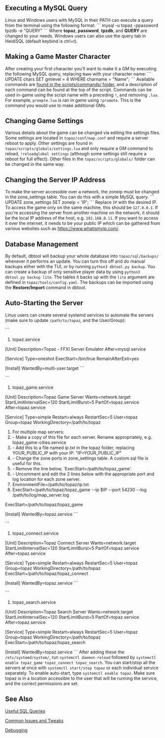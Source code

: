 == Executing a MySQL Query ==
Linux and Windows users with MySQL in their PATH can execute a query from the terminal using the following format:
```
mysql -u topaz -ppassword tpzdb -e "QUERY"
```
Where <b>topaz</b>, <b>password</b>, <b>tpzdb</b>, and <b>QUERY</b> are changed to your needs. Windows users can also use the query tab in HeidiSQL (default keybind is ctrl+t).

== Making a Game Master Character ==
After creating your first character you'll want to make it a GM by executing the following MySQL query, replacing <code>Name</code> with your character name:
```
UPDATE chars SET gmlevel = 4 WHERE charname = "Name";
```
Available commands are [https://github.com/topaz-next/topaz/tree/release/scripts/commands found in the scripts/commands/ folder], and a description of each command can be found at the top of the script. Commands can be used in-game using the script name with a preceding <code>!</code>, and removing <code>.lua</code>. For example, <code>prompte.lua</code> is ran in game using <code>!promote</code>. This is the command you would use to make additional GMs.

== Changing Game Settings ==
Various details about the game can be changed via editing the settings files. Some settings are located in <code>topaz/conf/map.conf</code> and require a server reboot to apply. Other settings are found in <code>topaz/scripts/globals/settings.lua</code> and only require a GM command to reload, <code>!reloadglobal settings</code> (although some settings still require a reboot for full effect). Other files in the <code>topaz/scripts/globals/</code> folder can be changed in the same way.

== Changing the Server IP Address ==
To make the server accessible over a network, the zoneip must be changed in the zone_settings table. You can do this with a simple MySQL query.
```
UPDATE zone_settings SET zoneip = 'IP';
```
Replace <code>IP</code> with the desired IP. To access the game only on the same machine, this should be <code>127.0.0.1</code>. If you're accessing the server from another machine on the network, it should be the local IP address of the host, e.g. <code>192.168.0.11</code>. If you want to access it over the internet, it needs to be your public IP which can be gathered from various websites such as https://www.whatismyip.com/.

== Database Management ==
By default, dbtool will backup your whole database into <code>topaz/sql/backups/</code> whenever it performs an update. You can turn this off and do manual backups either with the TUI, or by running <code>python3 dbtool.py backup</code>. You can create a backup of only sensitive player data by using <code>python3 dbtool.py backup lite</code>. The tables it backs up with the <code>lite</code> argument are defined in <code>topaz/tools/config.yaml</code>. The backups can be imported using the <b>Restore/Import</b> command in dbtool.

== Auto-Starting the Server ==
Linux users can create several systemd services to automate the servers (make sure to update <code>/path/to/topaz</code>, and the User/Group):

```
#topaz.service

[Unit]
Description=Topaz - FFXI Server Emulator
After=mysql.service

[Service]
Type=oneshot
ExecStart=/bin/true
RemainAfterExit=yes

[Install]
WantedBy=multi-user.target
```

```
#topaz_game.service

[Unit]
Description=Topaz Game Server
Wants=network.target
StartLimitIntervalSec=120
StartLimitBurst=5
PartOf=topaz.service
After=topaz.service

[Service]
Type=simple
Restart=always
RestartSec=5
User=topaz
Group=topaz
WorkingDirectory=/path/to/topaz
# For multiple map servers:
# - Make a copy of this file for each server. Rename appropriately, e.g. topaz_game-cities.service
# - Add this to a file named ip.txt in the topaz folder, replacing YOUR_PUBLIC_IP with your IP: "IP=YOUR_PUBLIC_IP"
# - Change the zone ports in zone_settings table. A custom.sql file is useful for this.
# - Remove the line below, 'ExecStart=/path/to/topaz_game'.
# - Uncomment and edit the 2 lines below with the appropriate port and log location for each zone server.
#EnvironmentFile=/path/to/topaz/ip.txt
#ExecStart=/path/to/topaz/topaz_game --ip $IP --port 54230 --log /path/to/log/map_server.log
ExecStart=/path/to/topaz/topaz_game

[Install]
WantedBy=topaz.service
```

```
#topaz_connect.service

[Unit]
Description=Topaz Connect Server
Wants=network.target
StartLimitIntervalSec=120
StartLimitBurst=5
PartOf=topaz.service
After=topaz.service

[Service]
Type=simple
Restart=always
RestartSec=5
User=topaz
Group=topaz
WorkingDirectory=/path/to/topaz
ExecStart=/path/to/topaz/topaz_connect

[Install]
WantedBy=topaz.service
```

```
#topaz_search.service

[Unit]
Description=Topaz Search Server
Wants=network.target
StartLimitIntervalSec=120
StartLimitBurst=5
PartOf=topaz.service
After=topaz.service

[Service]
Type=simple
Restart=always
RestartSec=5
User=topaz
Group=topaz
WorkingDirectory=/path/to/topaz
ExecStart=/path/to/topaz/topaz_search

[Install]
WantedBy=topaz.service
```
After adding these the <code>/etc/systemd/system/</code>, run <code>systemctl daemon-reload</code> followed by <code>systemctl enable topaz_game topaz_connect topaz_search</code>. You can start/stop all the servers at once with <code>systemctl start/stop topaz</code> or each individual service separately. To enable auto-start, type <code>systemctl enable topaz</code>. Make sure topaz is in a location accessible to the user that will be running the service, and the correct permissions are set.

== See Also ==
[https://github.com/topaz-next/topaz/wiki/Useful-SQL-queries Useful SQL Queries]

[https://github.com/topaz-next/topaz/wiki/Miscellaneous-(Server) Common Issues and Tweaks]

[https://github.com/topaz-next/topaz/wiki/Debugging Debugging]